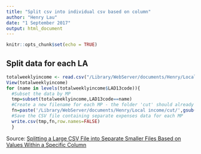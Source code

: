 ```yaml
---
title: "Split csv into individual csv based on column"
author: "Henry Lau"
date: "1 September 2017"
output: html_document
---
```


```r
knitr::opts_chunk$set(echo = TRUE)
```

## Split data for each LA

```r
totalweeklyincome <- read.csv("/Library/WebServer/documents/Henry/Local income/income.csv")
View(totalweeklyincome)
for (name in levels(totalweeklyincome$LAD13code)){
  #Subset the data by MP
  tmp=subset(totalweeklyincome,LAD13code==name)
  #Create a new filename for each MP - the folder 'cut' should already exist
  fn=paste('/Library/WebServer/documents/Henry/Local income/cut/',gsub(' ','',name),sep='','.csv')
  #Save the CSV file containing separate expenses data for each MP
  write.csv(tmp,fn,row.names=FALSE)
  }
```


Source: [Splitting a Large CSV File into Separate Smaller Files Based on Values Within a Specific Column](https://www.r-bloggers.com/splitting-a-large-csv-file-into-separate-smaller-files-based-on-values-within-a-specific-column/)